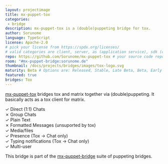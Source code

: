 ```yaml
---
layout: projectimage
title: mx-puppet-tox
categories:
 - bridge
description: mx-puppet-tox is a (double)puppeting bridge for tox.
author: Sorunome
language: TypeScript
license: Apache-2.0
# pick your license from https://spdx.org/licenses/
# valid categories are client, server, as (application service), sdk (client sdk), bot, and other
repo: https://github.com/Sorunome/mx-puppet-tox # your source code repository
room: "#mx-puppet-bridge:sorunome.de"
thumbnail: /docs/projects/bridges/images/tox-logo.svg
maturity: Beta # Options are: Released, Stable, Late Beta, Beta, Early Beta, Late Alpha, Alpha, Early Alpha, or Not actively maintained
featured: true
bridges: Tox
---
```


[mx-puppet-tox](https://github.com/Sorunome/mx-puppet-tox) bridges tox and matrix together via (double)puppeting. It basically acts as a tox client for matrix.

&#10003; Direct (1:1) Chats  
&#10007; Group Chats  
&#10003; Plain Text  
&#10007; Formatted Messages (unsuported by tox)  
&#10003; Media/files  
&#10003; Presence (Tox &#8594; Chat only)  
&#10003; Typing notifications (Tox &#8594; Chat only)  
&#10003; Multi-user  

This bridge is part of the [mx-puppet-bridge](https://github.com/Sorunome/mx-puppet-bridge) suite of puppeting bridges.
